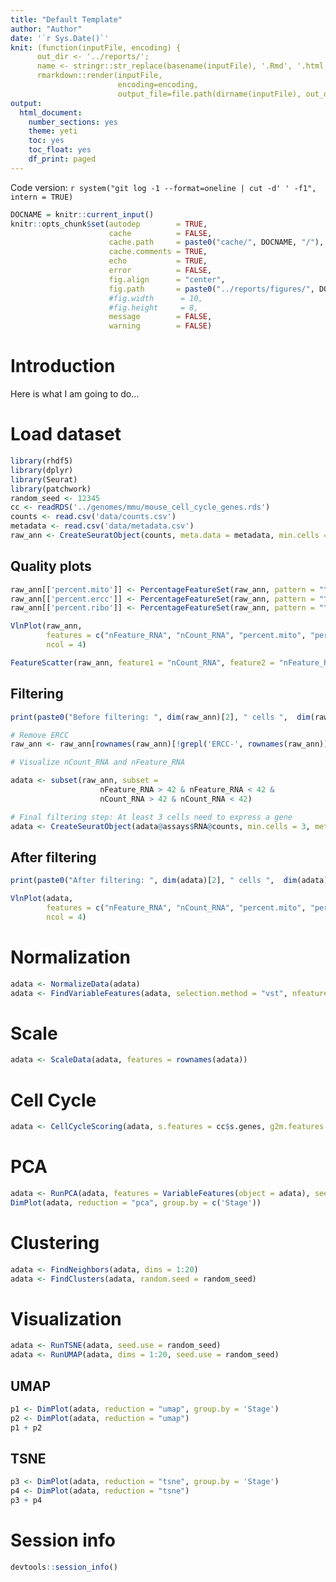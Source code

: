 ```yaml
---
title: "Default Template"
author: "Author"
date: '`r Sys.Date()`'
knit: (function(inputFile, encoding) { 
      out_dir <- '../reports/';
      name <- stringr::str_replace(basename(inputFile), '.Rmd', '.html');
      rmarkdown::render(inputFile,
                        encoding=encoding, 
                        output_file=file.path(dirname(inputFile), out_dir, name))})
output:
  html_document:
    number_sections: yes
    theme: yeti
    toc: yes
    toc_float: yes
    df_print: paged
---
```


Code version: `r system("git log -1 --format=oneline | cut -d' ' -f1", intern = TRUE)`

```r
DOCNAME = knitr::current_input()
knitr::opts_chunk$set(autodep        = TRUE,
                      cache          = FALSE,
                      cache.path     = paste0("cache/", DOCNAME, "/"),
                      cache.comments = TRUE,
                      echo           = TRUE,
                      error          = FALSE,
                      fig.align      = "center",
                      fig.path       = paste0("../reports/figures/", DOCNAME, "/"),
                      #fig.width      = 10,
                      #fig.height     = 8,
                      message        = FALSE,
                      warning        = FALSE)
```

# Introduction

Here is what I am going to do...

# Load dataset

```r
library(rhdf5)
library(dplyr)
library(Seurat)
library(patchwork)
random_seed <- 12345
cc <- readRDS('../genomes/mmu/mouse_cell_cycle_genes.rds')
counts <- read.csv('data/counts.csv')
metadata <- read.csv('data/metadata.csv')
raw_ann <- CreateSeuratObject(counts, meta.data = metadata, min.cells = 3)
```

## Quality plots

```r
raw_ann[['percent.mito']] <- PercentageFeatureSet(raw_ann, pattern = "^Mt-")
raw_ann[['percent.ercc']] <- PercentageFeatureSet(raw_ann, pattern = "^ERCC-")
raw_ann[['percent.ribo']] <- PercentageFeatureSet(raw_ann, pattern = "^Rp[ls]")
```

```r
VlnPlot(raw_ann, 
        features = c("nFeature_RNA", "nCount_RNA", "percent.mito", "percent.ribo"),
        ncol = 4)
```

```r
FeatureScatter(raw_ann, feature1 = "nCount_RNA", feature2 = "nFeature_RNA", group.by = "Stage")
```

## Filtering

```r
print(paste0("Before filtering: ", dim(raw_ann)[2], " cells ",  dim(raw_ann)[1], " genes"))
```

```r
# Remove ERCC
raw_ann <- raw_ann[rownames(raw_ann)[!grepl('ERCC-', rownames(raw_ann))], ]
```

```r
# Visualize nCount_RNA and nFeature_RNA
```

```r
adata <- subset(raw_ann, subset = 
                    nFeature_RNA > 42 & nFeature_RNA < 42 & 
                    nCount_RNA > 42 & nCount_RNA < 42)
```

```r
# Final filtering step: At least 3 cells need to express a gene
adata <- CreateSeuratObject(adata@assays$RNA@counts, min.cells = 3, meta.data = adata@meta.data)
```

## After filtering

```r
print(paste0("After filtering: ", dim(adata)[2], " cells ",  dim(adata)[1], " genes"))
```

```r
VlnPlot(adata, 
        features = c("nFeature_RNA", "nCount_RNA", "percent.mito", "percent.ribo"),
        ncol = 4)
```

# Normalization

```r
adata <- NormalizeData(adata)
adata <- FindVariableFeatures(adata, selection.method = "vst", nfeatures = 2000)
```

# Scale

```r
adata <- ScaleData(adata, features = rownames(adata))
```

# Cell Cycle

```r
adata <- CellCycleScoring(adata, s.features = cc$s.genes, g2m.features = cc$g2m.genes, set.ident = TRUE)
```

# PCA

```r
adata <- RunPCA(adata, features = VariableFeatures(object = adata), seed.use = random_seed)
DimPlot(adata, reduction = "pca", group.by = c('Stage'))
```

# Clustering

```r
adata <- FindNeighbors(adata, dims = 1:20)
adata <- FindClusters(adata, random.seed = random_seed)
```

# Visualization

```r
adata <- RunTSNE(adata, seed.use = random_seed)
adata <- RunUMAP(adata, dims = 1:20, seed.use = random_seed)
```

## UMAP

```r
p1 <- DimPlot(adata, reduction = "umap", group.by = 'Stage')
p2 <- DimPlot(adata, reduction = "umap")
p1 + p2
```

## TSNE

```r
p3 <- DimPlot(adata, reduction = "tsne", group.by = 'Stage')
p4 <- DimPlot(adata, reduction = "tsne")
p3 + p4
```

# Session info

```r
devtools::session_info()
```
